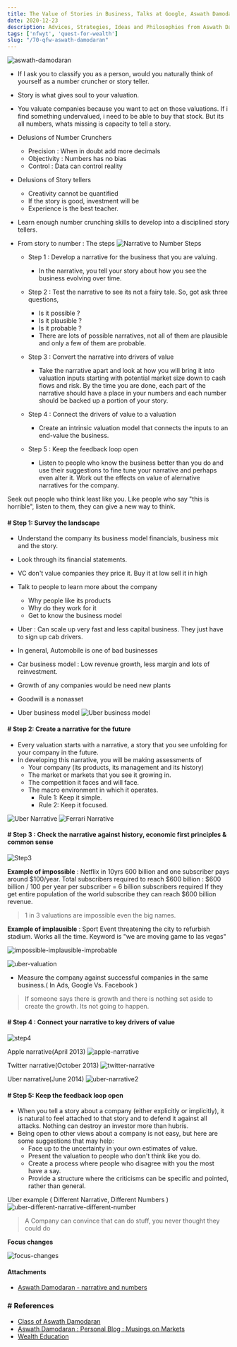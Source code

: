 ```yaml
---
title: The Value of Stories in Business, Talks at Google, Aswath Damodaran
date: 2020-12-23
description: Advices, Strategies, Ideas and Philosophies from Aswath Damodaran
tags: ['nfwyt', 'quest-for-wealth']
slug: "/70-qfw-aswath-damodaran"
---
```


![aswath-damodaran](./aswath-damodaran.png)

* If I ask you to classify you as a person, would you naturally think of yourself as a number cruncher or story teller. 

* Story is what gives soul to your valuation.

* You valuate companies because you want to act on those valuations. If i find something undervalued, i need to be able to buy that stock. But its all numbers, whats missing is capacity to tell a story. 

* Delusions of Number Crunchers    

  + Precision : When in doubt add more decimals
  + Objectivity : Numbers has no bias
  + Control : Data can control reality 

* Delusions of Story tellers    

  + Creativity cannot be quantified
  + If the story is good, investment will be 
  + Experience is the best teacher. 

* Learn enough number crunching skills to develop into a disciplined story tellers. 

* From story to number : The steps
![Narrative to Number Steps](./narrative-to-number-steps.png)

  + Step 1 : Develop a narrative for the business that you are valuing. 
    - In the narrative, you tell your story about how you see the business evolving over time. 

  + Step 2 : Test the narrative to see its not a fairy tale. So,  got ask three questions, 
    - Is it possible ? 
    - Is it plausible ?
    - Is it probable ?
    - There are lots of possible narratives, not all of them are plausible and only a few of them are probable. 

  + Step 3 : Convert the narrative into drivers of value
    - Take the narrative apart and look at how you will bring it into valuation inputs starting with potential market size down to cash flows and risk. By the time you are done, each part of the narrative should have a place in your numbers and each number should be backed up a portion of your story. 

  + Step 4 : Connect the drivers of value to a valuation
    - Create an intrinsic valuation model that connects the inputs to an end-value the business. 

  + Step 5 : Keep the feedback loop open
    - Listen to people who know the business better than you do and use their suggestions to fine tune your narrative and perhaps even alter it. Work out the effects on value of alernative narratives for the company. 


Seek out people who think least like you. Like people who say "this is horrible", listen to them, they can give a new way to think. 

#### # Step 1: Survey the landscape 
* Understand the company its business model financials,	business mix and the story. 
* Look through its financial statements. 
* VC don't value companies they price it. Buy it at low sell it in high
* Talk to people to learn more about the company 
  + Why people like its products
  + Why do they work for it 
  + Get to know the business model
* Uber : Can scale up very fast and less capital business. They just have to sign up cab drivers. 
 
* In general, Automobile is one of bad businesses
* Car business model : Low revenue growth, less margin and lots of reinvestment. 
* Growth of any companies would be need new plants
* Goodwill is a nonasset

* Uber business model
  ![Uber business model](./uber-business-model.png)

#### # Step 2: Create a narrative for the future 
* Every valuation starts with a narrative, a story that you see unfolding for your company in the future. 
* In developing this narrative, you will be making assessments of 
  + Your company (its products, its management and its history) 
  + The market or markets that you see it growing in. 
  + The competition it faces and will face. 
  + The macro environment in which it operates. 
    - Rule 1: Keep it simple. 
    - Rule 2: Keep it focused. 

![Uber Narrative](./uber-narrative.png)
![Ferrari Narrative](./ferrari-narrative.png)

#### # Step 3 : Check the narrative against history, economic first principles & common sense 

![Step3](./step3-check-against-history.png)

**Example of impossible** : Netflix in 10yrs 600 billion and one subscriber pays around $100/year. 
Total subscribers required to reach $600 billion : $600 billion / 100 per year per subscriber = 6 billion subscribers required
If they get entire population of the world subscribe they can reach $600 billion revenue. 

> 1 in 3 valuations are impossible even the big names. 

**Example of implausible** : Sport Event threatening the city to refurbish stadium. Works all the time. Keyword is "we are moving game to las vegas"

![impossible-implausible-improbable](./impossible-implausible-improbable.png)

![uber-valuation](./uber-valuation.png)

* Measure the company against successful companies in the same business.( In Ads, Google Vs. Facebook ) 

> If someone says there is growth and there is nothing set aside to create the growth. Its not going to happen. 

#### # Step 4 : Connect your narrative to key drivers of value

![step4](./step4.png)

Apple narrative(April 2013)
![apple-narrative](./apple-narrative.png)

Twitter narrative(October 2013)
![twitter-narrative](./twitter-narrative.png)

Uber narrative(June 2014)
![uber-narrative2](./uber-narrative2.png)

#### # Step 5: Keep the feedback loop open 
* When you tell a story about a company (either explicitly or implicitly), it is natural to feel attached to that story and to defend it against all attacks. Nothing can destroy an investor more than hubris. 
* Being open to other views about a company is not easy, but here are some suggestions that may help: 
  + Face up to the uncertainty in your own estimates of value. 
  + Present the valuation to people who don't think like you do. 
  + Create a process where people who disagree with you the most have a say. 
  + Provide a structure where the criticisms can be specific and pointed, rather than general. 

Uber example ( Different Narrative, Different Numbers )
![uber-different-narrative-different-number](./uber-different-narrative-different-number.png)

> A Company can convince that can do stuff, you never thought they could do

**Focus changes**    

![focus-changes](./focus-changes.png)


#### Attachments
* [Aswath Damodaran - narrative and numbers](https://storage.googleapis.com/bobbydreamer-com-technicals/quest-for-wealth/AswathDamodaran-narrative-and-numbers.pdf)


### # References
* [Class of Aswath Damodaran](../102-class-of-aswath-damodaran)
* [Aswath Damodaran : Personal Blog : Musings on Markets](http://aswathdamodaran.blogspot.com/)
* [Wealth Education](../40-wealth-education)
